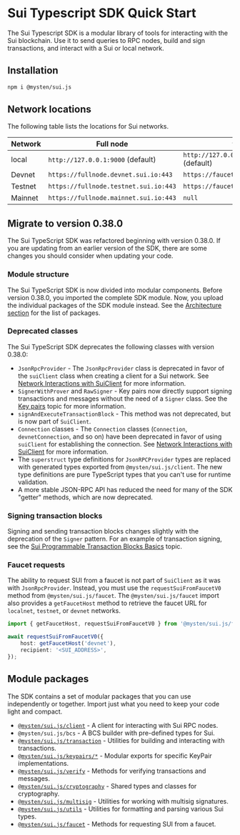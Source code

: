 # Sui Typescript SDK Quick Start

The Sui Typescript SDK is a modular library of tools for interacting with the Sui blockchain. Use it
to send queries to RPC nodes, build and sign transactions, and interact with a Sui or local network.

## Installation

```sh npm2yarn
npm i @mysten/sui.js
```

## Network locations

The following table lists the locations for Sui networks.

| Network | Full node                             | faucet                                |
| ------- | ------------------------------------- | ------------------------------------- |
| local   | `http://127.0.0.1:9000` (default)     | `http://127.0.0.1:9123/gas` (default) |
| Devnet  | `https://fullnode.devnet.sui.io:443`  | `https://faucet.devnet.sui.io/gas`    |
| Testnet | `https://fullnode.testnet.sui.io:443` | `https://faucet.testnet.sui.io/gas`   |
| Mainnet | `https://fullnode.mainnet.sui.io:443` | `null`                                |

## Migrate to version 0.38.0

The Sui TypeScript SDK was refactored beginning with version 0.38.0. If you are updating from an
earlier version of the SDK, there are some changes you should consider when updating your code.

### Module structure

The Sui TypeScript SDK is now divided into modular components. Before version 0.38.0, you imported
the complete SDK module. Now, you upload the individual packages of the SDK module instead. See the
[Architecture section](#architecture) for the list of packages.

### Deprecated classes

The Sui TypeScript SDK deprecates the following classes with version 0.38.0:

- `JsonRpcProvider` - The `JsonRpcProvider` class is deprecated in favor of the `suiClient` class
  when creating a client for a Sui network. See [Network Interactions with SuiClient](sui-client)
  for more information.
- `SignerWithProver` and `RawSigner` - Key pairs now directly support signing transactions and
  messages without the need of a `Signer` class. See the [Key pairs](cryptography/keypairs) topic
  for more information.
- `signAndExecuteTransactionBlock` - This method was not deprecated, but is now part of `SuiClient`.
- `Connection` classes - The `Connection` classes (`Connection`, `devnetConnection`, and so on) have
  been deprecated in favor of using `suiClient` for establishing the connection. See
  [Network Interactions with SuiClient](sui-client) for more information.
- The `superstruct` type definitions for `JsonRPCProvider` types are replaced with generated types
  exported from `@mysten/sui.js/client`. The new type definitions are pure TypeScript types that you
  can't use for runtime validation.
- A more stable JSON-RPC API has reduced the need for many of the SDK "getter" methods, which are
  now deprecated.

### Signing transaction blocks

Signing and sending transaction blocks changes slightly with the deprecation of the `Signer`
pattern. For an example of transaction signing, see the
[Sui Programmable Transaction Blocks Basics](basics) topic.

### Faucet requests

The ability to request SUI from a faucet is not part of `SuiClient` as it was with
`JsonRpcProvider`. Instead, you must use the `requestSuiFromFaucetV0` method from
`@mysten/sui.js/faucet`. The `@mysten/sui.js/faucet` import also provides a `getFaucetHost` method
to retrieve the faucet URL for `localnet`, `testnet`, or `devnet` networks.

```ts
import { getFaucetHost, requestSuiFromFaucetV0 } from '@mysten/sui.js/faucet';

await requestSuiFromFaucetV0({
	host: getFaucetHost('devnet'),
	recipient: '<SUI_ADDRESS>',
});
```

## Module packages

The SDK contains a set of modular packages that you can use independently or together. Import just
what you need to keep your code light and compact.

- [`@mysten/sui.js/client`](/typescript/sui-client) - A client for interacting with Sui RPC nodes.
- `@mysten/sui.js/bcs` - A BCS builder with pre-defined types for Sui.
- [`@mysten/sui.js/transaction`](/typescript/transaction-building/basics) - Utilities for building
  and interacting with transactions.
- [`@mysten/sui.js/keypairs/*`](/typescript/cryptography/keypairs) - Modular exports for specific
  KeyPair implementations.
- [`@mysten/sui.js/verify`](/typescript/cryptography/keypairs#verifying-signatures-without-a-key-pair) -
  Methods for verifying transactions and messages.
- [`@mysten/sui.js/cryptography`](/typescript/cryptography/keypairs) - Shared types and classes for
  cryptography.
- [`@mysten/sui.js/multisig`](/typescript/cryptography/multisig) - Utilities for working with
  multisig signatures.
- [`@mysten/sui.js/utils`](/typescript/utils) - Utilities for formatting and parsing various Sui
  types.
- [`@mysten/sui.js/faucet`](/typescript/faucet) - Methods for requesting SUI from a faucet.
